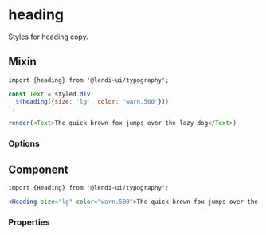 
# heading

Styles for heading copy.

## Mixin

```
import {heading} from '@lendi-ui/typography';
```

```js
const Text = styled.div`
  ${heading({size: 'lg', color: 'warn.500'})}
`;

render(<Text>The quick brown fox jumps over the lazy dog</Text>)
```

### Options

<PropTable>
  <PropTable.Entry name="size" type={'"xl" | lg" | "md" | "sm" | "xs"'} required description="The heading copy size."/>
  <PropTable.Entry name="color" type={'string'} description="The heading copy color."/>
</PropTable>

## Component

```
import {Heading} from '@lendi-ui/typography';
```

```jsx
<Heading size="lg" color="warn.500">The quick brown fox jumps over the lazy dog</Heading>
```

### Properties

<PropTable>
  <PropTable.Entry name="size" type={'"xl" | lg" | "md" | "sm" | "xs"'} required description="The heading copy size."/>
  <PropTable.Entry name="color" type={'string'} description="The heading copy color."/>
</PropTable>
